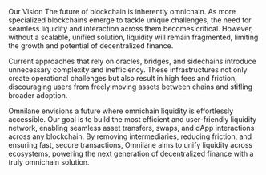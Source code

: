 Our Vision
The future of blockchain is inherently omnichain. As more specialized blockchains emerge to tackle unique challenges, the need for seamless liquidity and interaction across them becomes critical. However, without a scalable, unified solution, liquidity will remain fragmented, limiting the growth and potential of decentralized finance.

Current approaches that rely on oracles, bridges, and sidechains introduce unnecessary complexity and inefficiency. These infrastructures not only create operational challenges but also result in high fees and friction, discouraging users from freely moving assets between chains and stifling broader adoption.

Omnilane envisions a future where omnichain liquidity is effortlessly accessible. Our goal is to build the most efficient and user-friendly liquidity network, enabling seamless asset transfers, swaps, and dApp interactions across any blockchain. By removing intermediaries, reducing friction, and ensuring fast, secure transactions, Omnilane aims to unify liquidity across ecosystems, powering the next generation of decentralized finance with a truly omnichain solution.